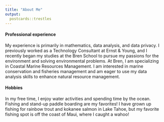 ```yaml
---
title: "About Me"
output:
  postcards::trestles
---
```


#### Professional experience
My experience is primarily in mathematics, data analysis, and data privacy. I previously worked as a Technology Consultant at Ernst & Young, and I recently began my studies at the Bren School to pursue my passions for the environment and solving environmental problems. At Bren, I am specializing in Coastal Marine Resources Management. I am interested in marine conservation and fisheries management and am eager to use my data analysis skills to enhance natural resource management.

#### Hobbies
In my free time, I enjoy water activities and spending time by the ocean. Fishing and stand-up paddle boarding are my favorites! I have grown up fishing for rainbow trout and kokanee salmon in Lake Tahoe, but my favorite fishing spot is off the coast of Maui, where I caught a wahoo!
